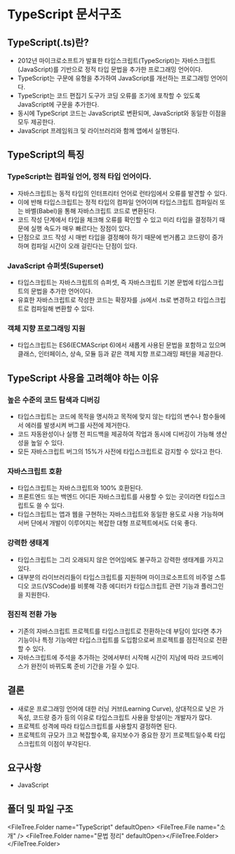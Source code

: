 
# TypeScript 문서구조

## TypeScript(.ts)란?

- 2012년 마이크로소프트가 발표한 타입스크립트(TypeScript)는 자바스크립트(JavaScript)를 기반으로 정적 타입 문법을 추가한 프로그래밍 언어이다.
- TypeScript는 구문에 유형을 추가하여 JavaScript를 개선하는 프로그래밍 언어이다.
- TypeScript는 코드 편집기 도구가 코딩 오류를 조기에 포착할 수 있도록 JavaScript에 구문을 추가한다.
- 동시에 TypeScript 코드는 JavaScript로 변환되며, JavaScript와 동일한 이점을 모두 제공한다.
- JavaScript 프레임워크 및 라이브러리와 함께 앱에서 실행된다.

## TypeScript의 특징

### TypeScript는 컴파일 언어, 정적 타입 언어이다.

- 자바스크립트는 동적 타입의 인터프리터 언어로 런타임에서 오류를 발견할 수 있다.
- 이에 반해 타입스크립트는 정적 타입의 컴파일 언어이며 타입스크립트 컴파일러 또는 바벨(Babel)을 통해 자바스크립트 코드로 변환된다.
- 코드 작성 단계에서 타입을 체크해 오류를 확인할 수 있고 미리 타입을 결정하기 때문에 실행 속도가 매우 빠르다는 장점이 있다.
- 단점으로 코드 작성 시 매번 타입을 결정해야 하기 때문에 번거롭고 코드량이 증가하며 컴파일 시간이 오래 걸린다는 단점이 있다.

### JavaScript 슈퍼셋(Superset)

- 타입스크립트는 자바스크립트의 슈퍼셋, 즉 자바스크립트 기본 문법에 타입스크립트의 문법을 추가한 언어이다.
- 유효한 자바스크립트로 작성한 코드는 확장자를 .js에서 .ts로 변경하고 타입스크립트로 컴파일해 변환할 수 있다.

### 객체 지향 프로그래밍 지원

- 타입스크립트는 ES6(ECMAScript 6)에서 새롭게 사용된 문법을 포함하고 있으며 클래스, 인터페이스, 상속, 모듈 등과 같은 객체 지향 프로그래밍 패턴을 제공한다.

## TypeScript 사용을 고려해야 하는 이유

### 높은 수준의 코드 탐색과 디버깅

- 타입스크립트는 코드에 목적을 명시하고 목적에 맞지 않는 타입의 변수나 함수들에서 에러를 발생시켜 버그를 사전에 제거한다.
- 코드 자동완성이나 실행 전 피드백을 제공하여 작업과 동시에 디버깅이 가능해 생산성을 높일 수 있다.
- 모든 자바스크립트 버그의 15%가 사전에 타입스크립트로 감지할 수 있다고 한다.

### 자바스크립트 호환

- 타입스크립트는 자바스크립트와 100% 호환된다.
- 프론트엔드 또는 백엔드 어디든 자바스크립트를 사용할 수 있는 곳이라면 타입스크립트도 쓸 수 있다.
- 타입스크립트는 앱과 웹을 구현하는 자바스크립트와 동일한 용도로 사용 가능하며 서버 단에서 개발이 이루어지는 복잡한 대형 프로젝트에서도 더욱 좋다.

### 강력한 생태계

- 타입스크립트는 그리 오래되지 않은 언어임에도 불구하고 강력한 생태계를 가지고 있다.
- 대부분의 라이브러리들이 타입스크립트를 지원하며 마이크로소프트의 비주얼 스튜디오 코드(VSCode)를 비롯해 각종 에디터가 타입스크립트 관련 기능과 플러그인을 지원한다.

### 점진적 전환 가능

- 기존의 자바스크립트 프로젝트를 타입스크립트로 전환하는데 부담이 있다면 추가 기능이나 특정 기능에만 타입스크립트를 도입함으로써 프로젝트를 점진적으로 전환할 수 있다.
- 자바스크립트에 주석을 추가하는 것에서부터 시작해 시간이 지남에 따라 코드베이스가 완전이 바뀌도록 준비 기간을 가질 수 있다.

## 결론

- 새로운 프로그래밍 언어에 대한 러닝 커브(Learning Curve), 상대적으로 낮은 가독성, 코드량 증가 등의 이유로 타입스크립트 사용을 망설이는 개발자가 많다.
- 프로젝트 성격에 따라 타입스크립트를 사용할지 결정하면 된다.
- 프로젝트의 규모가 크고 복잡할수록, 유지보수가 중요한 장기 프로젝트일수록 타입스크립트의 이점이 부각된다.

## 요구사항

- JavaScript

## 폴더 및 파일 구조

<FileTree.Folder name="TypeScript" defaultOpen>
  <FileTree.File name="소개" />
  <FileTree.Folder name="문법 정리" defaultOpen></FileTree.Folder>
</FileTree.Folder>
